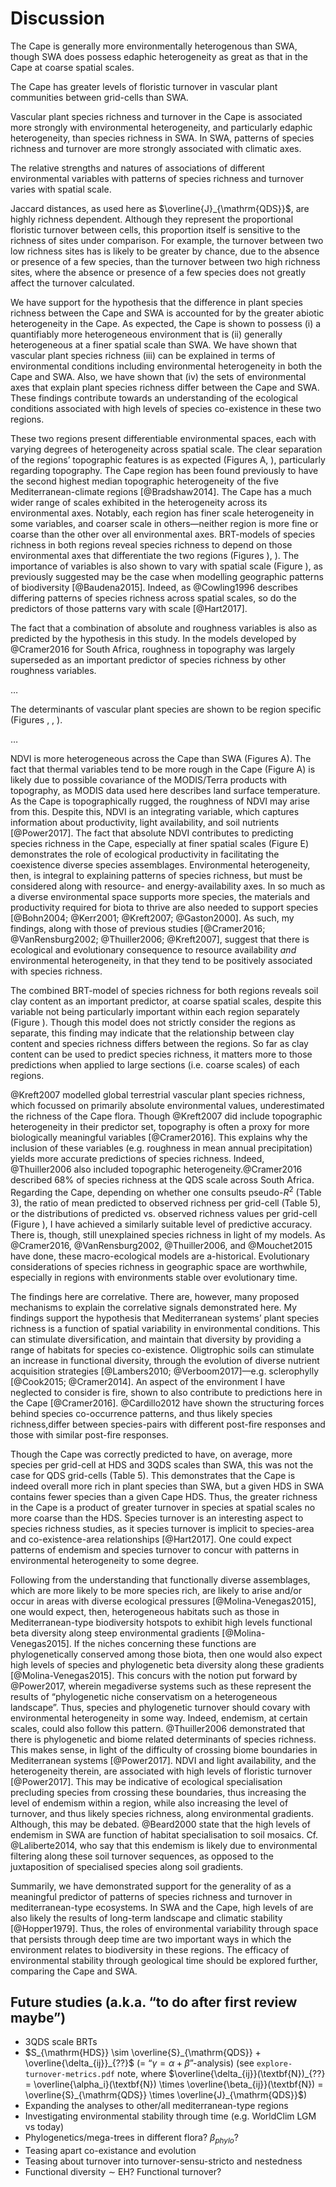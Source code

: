 # Discussion

<!--## Main conclusions-->

The Cape is generally more environmentally heterogenous than SWA, though SWA does possess edaphic heterogeneity as great as that in the Cape at coarse spatial scales.

The Cape has greater levels of floristic turnover in vascular plant communities between grid-cells than SWA.

Vascular plant species richness and turnover in the Cape is associated more strongly with environmental heterogeneity, and particularly edaphic heterogeneity, than species richness in SWA. In SWA, patterns of species richness and turnover are more strongly associated with climatic axes<!--NOTE: see Hopper (1979. _Ann. Rev. Ecol. Syst._) Re: SWA escarpment and coastal band climate-->.

The relative strengths and natures of associations of different environmental variables with patterns of species richness and turnover varies with spatial scale.

Jaccard distances, as used here as $\overline{J}_{\mathrm{QDS}}$, are highly richness dependent. Although they represent the proportional floristic turnover between cells, this proportion itself is sensitive to the richness of sites under comparison. For example, the turnover between two low richness sites has is likely to be greater by chance, due to the absence or presence of a few species, than the turnover between two high richness sites, where the absence or presence of a few species does not greatly affect the turnover calculated.

<!--## Old writing---revised-->

We have support for the hypothesis that the difference in plant species richness between the Cape and SWA is accounted for by the greater abiotic heterogeneity in the Cape. As expected, the Cape is shown to possess (i) a quantifiably more heterogeneous environment that is (ii) generally heterogeneous at a finer spatial scale than SWA. We have shown that vascular plant species richness (iii) can be explained in terms of environmental conditions including environmental heterogeneity in both the Cape and SWA. Also, we have shown that (iv) the sets of environmental axes that explain plant species richness differ between the Cape and SWA. These findings contribute towards an understanding of the ecological conditions associated with high levels of species co-existence in these two regions. <!--TODO: ensure numbering and structure here matches hypotheses in intro-->

<!--## Old writing---unrevised-->

These two regions present differentiable environmental spaces, each with varying degrees of heterogeneity across spatial scale. The clear separation of the regions' topographic features is as expected (Figures \ref{PC-boxplots}A, \ref{quant-sexy-plots-climate-et-al}), particularly regarding topography. The Cape region has been found previously to have the second highest median topographic heterogeneity of the five Mediterranean-climate regions [@Bradshaw2014]. The Cape has a much wider range of scales exhibited in the heterogeneity across its environmental axes. Notably, each region has finer scale heterogeneity in some variables, and coarser scale in others---neither region is more fine or coarse than the other over all environmental axes. BRT-models of species richness in both regions reveal species richness to depend on those environmental axes that differentiate the two regions (Figures \ref{richness_pred_obs}), \ref{BRT_contribs_summary}). The importance of variables is also shown to vary with spatial scale (Figure \ref{BRT_contribs_summary}), as previously suggested may be the case when modelling geographic patterns of biodiversity [@Baudena2015]. Indeed, as @Cowling1996 describes differing patterns of species richness across spatial scales, so do the predictors of those patterns vary with scale [@Hart2017].

The fact that a combination of absolute and roughness variables is also as predicted by the hypothesis in this study<!--TODO: reword this sentence-->. In the models developed by @Cramer2016 for South Africa, roughness in topography was largely superseded as an important predictor of species richness by other roughness variables.

...

The determinants of vascular plant species are shown to be region specific (Figures \ref{BRT_contribs_summary}, \ref{partial_dep_plots_Cape}, \ref{partial_dep_plots_SWA}).

...

NDVI is more heterogeneous across the Cape than SWA (Figures \ref{PC-boxplots}A). The fact that thermal variables tend to be more rough in the Cape (Figure \ref{PC-boxplots}A) is likely due to possible covariance of the MODIS/Terra products with topography, as MODIS data used here describes land surface temperature. As the Cape is topographically rugged, the roughness of NDVI may arise from this. Despite this, NDVI is an integrating variable, which captures information about productivity, light availability, and soil nutrients [@Power2017]<!--NOTE: this is a very NB conclusion!-->. The fact that absolute NDVI contributes to predicting species richness in the Cape, especially at finer spatial scales (Figure \ref{BRT_contribs_summary}E) demonstrates the role of ecological productivity in facilitating the coexistence diverse species assemblages. Environmental heterogeneity, then, is integral to explaining patterns of species richness, but must be considered along with resource- and energy-availability axes. In so much as a diverse environmental space supports more species, the materials and productivity required for biota to thrive are also needed to support species [@Bohn2004; @Kerr2001; @Kreft2007; @Gaston2000]. As such, my findings, along with those of previous studies [@Cramer2016; @VanRensburg2002; @Thuiller2006; @Kreft2007], suggest that there is ecological and evolutionary consequence to resource availability *and* environmental heterogeneity, in that they tend to be positively associated with species richness.

The combined BRT-model of species richness for both regions reveals soil clay content as an important predictor, at coarse spatial scales, despite this variable not being particularly important within each region separately (Figure \ref{BRT_contribs_summary}). Though this model does not strictly consider the regions as separate, this finding may indicate that the relationship between clay content and species richness differs between the regions. So far as clay content can be used to predict species richness, it matters more to those predictions when applied to large sections (i.e. coarse scales) of each regions.

@Kreft2007 modelled global terrestrial vascular plant species richness, which focussed on primarily absolute environmental values, underestimated the richness of the Cape flora. Though @Kreft2007 did include topographic heterogeneity in their predictor set, topography is often a proxy for more biologically meaningful variables [@Cramer2016]. This explains why the inclusion of these variables (e.g. roughness in mean annual precipitation) yields more accurate predictions of species richness. Indeed, @Thuiller2006 also included topographic heterogeneity.@Cramer2016 described 68% of species richness at the QDS scale across South Africa. Regarding the Cape, depending on whether one consults pseudo-$R^2$ (Table 3), the ratio of mean predicted to observed richness per grid-cell (Table 5), or the distributions of predicted vs. observed richness values per grid-cell (Figure \ref{richness_pred_obs}), I have achieved a similarly suitable level of predictive accuracy. There is, though, still unexplained species richness in light of my models. As @Cramer2016, @VanRensburg2002, @Thuiller2006, and @Mouchet2015 have done, these macro-ecological models are a-historical. Evolutionary considerations of species richness in geographic space are worthwhile, especially in regions with environments stable over evolutionary time.

The findings here are correlative. There are, however, many proposed mechanisms to explain the correlative signals demonstrated here. My findings support the hypothesis that Mediterranean systems' plant species richness is a function of spatial variability in environmental conditions. This can stimulate diversification, and maintain that diversity by providing a range of habitats for species co-existence. Oligtrophic soils can stimulate an increase in functional diversity, through the evolution of diverse nutrient acquisition strategies [@Lambers2010; @Verboom2017]---e.g. sclerophylly [@Cook2015; @Cramer2014]. An aspect of the environment I have neglected to consider is fire, shown to also contribute to predictions here in the Cape [@Cramer2016]. @Cardillo2012 have shown the structuring forces behind species co-occurrence patterns, and thus likely species richness,differ between species-pairs with different post-fire responses and those with similar post-fire responses.

<!--TODO: expand on different countries botanists & herbarium collections in general as a caveat in using GBIF data (see that paper comparing herbarium to inventory data).-->

<!--TODO: expand on soil data problems (SoilGrids250m)-->

<!--Efforts were made herein to minimise differences in data-quality between SWA and Cape (e.g. the extensive use of remote-sensing derived data). Despite this, there is possible concern that floral occurence data and soils information use in this study are especially at risk of spatial bias in error. ... Should the data be too coarse in scale to capture patterns of species richness in reality, ...-->

<!--TODO: expand on how the spatial grain of my environmental data affects how we capture heterogeneity-->

<!--TODO: perhaps repeat this little analysis on distributions of predicted and observed richness and turnover nos.-->

Though the Cape was correctly predicted to have, on average, more species per grid-cell at HDS and 3QDS scales than SWA, this was not the case for QDS grid-cells (Table 5). This demonstrates that the Cape is indeed overall more rich in plant species than SWA, but a given HDS in SWA contains fewer species than a given Cape HDS. Thus, the greater richness in the Cape is a product of greater turnover in species at spatial scales no more coarse than the HDS. Species turnover is an interesting aspect to species richness studies, as it species turnover is implicit to species-area and co-existence-area relationships [@Hart2017]<!--TODO: read up more on this!-->. One could expect patterns of endemism and species turnover to concur with patterns in environmental heterogeneity to some degree.

Following from the understanding that functionally diverse assemblages, which are more likely to be more species rich, are likely to arise and/or occur in areas with diverse ecological pressures [@Molina-Venegas2015], one would expect, then, heterogeneous habitats such as those in Mediterranean-type biodiversity hotspots to exhibit high levels functional beta diversity along steep environmental gradients [@Molina-Venegas2015]. If the niches concerning these functions are phylogenetically conserved among those biota, then one would also expect high levels of species and phylogenetic beta diversity along these gradients [@Molina-Venegas2015]. This concurs with the notion put forward by @Power2017, wherein megadiverse systems such as these represent the results of "phylogenetic niche conservatism on a heterogeneous landscape". Thus, species and phylogenetic turnover should covary with environmental heterogeneity in some way. Indeed, endemism, at certain scales, could also follow this pattern. @Thuiller2006 demonstrated that there is phylogenetic and biome related determinants of species richness. This makes sense, in light of the  difficulty of crossing biome boundaries in Mediterranean systems [@Power2017]. NDVI and light availability, and the heterogeneity therein, are associated with high levels of floristic turnover [@Power2017]. This may be indicative of ecological specialisation precluding species from crossing these boundaries, thus increasing the level of endemism within a region, while also increasing the level of turnover, and thus likely species richness, along environmental gradients. Although, this may be debated. @Beard2000 state that the high levels of endemism in SWA are function of habitat specialisation to soil mosaics. Cf. @Laliberte2014, who say that this endemism is likely due to environmental filtering along these soil turnover sequences, as opposed to the juxtaposition of specialised species along soil gradients.

Summarily, we have demonstrated support for the generality of as a meaningful predictor of patterns of species richness and turnover in mediterranean-type ecosystems. In SWA and the Cape, high levels of are also likely the results of long-term landscape and climatic stability [@Hopper1979]. Thus, the roles of environmental variability through space that persists through deep time are two important ways in which the environment relates to biodiversity in these regions. The efficacy of environmental stability through geological time should be explored further, comparing the Cape and SWA.

## Future studies (a.k.a. "to do after first review maybe")

- 3QDS scale BRTs
- $S_{\mathrm{HDS}} \sim \overline{S}_{\mathrm{QDS}} + \overline{\delta_{ij}}_{??}$ (= "$\gamma = \alpha + \beta$"-analysis) (see `explore-turnover-metrics.pdf` note, where $\overline{\delta_{ij}}(\textbf{N})_{??} = \overline{\alpha_i}(\textbf{N}) \times \overline{\beta_{ij}}(\textbf{N}) = \overline{S}_{\mathrm{QDS}} \times \overline{J}_{\mathrm{QDS}}$)
- Expanding the analyses to other/all mediterranean-type regions
- Investigating environmental stability through time (e.g. WorldClim LGM vs today)
- Phylogenetics/mega-trees in different flora? $\beta_{phylo}$?
- Teasing apart co-existance and evolution
- Teasing about turnover into turnover-sensu-stricto and nestedness
- Functional diversity $\sim$ EH? Functional turnover?
